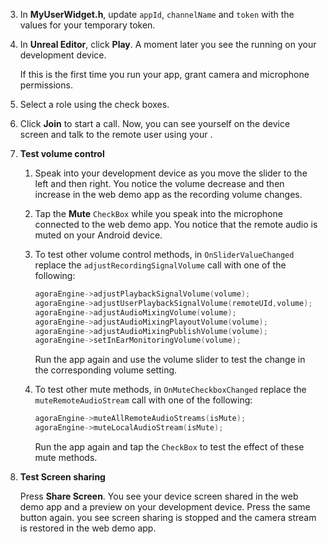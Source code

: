 <PlatformWrapper platform="unreal">

3. In **MyUserWidget.h**, update `appId`, `channelName` and `token` with the values for your temporary token.

4. In **Unreal Editor**, click **Play**. A moment later you see the <Vpl k="CLIENT" /> running on your development device.

    If this is the first time you run your app, grant camera and microphone permissions.

5. Select a role using the check boxes.

6. Click **Join** to start a call. Now, you can see yourself on the device screen and talk to the remote user using your <Vpl k="CLIENT" />.

7. **Test volume control**

    1. Speak into your development device as you move the slider to the left and then right. You notice the volume decrease and then increase in the web demo app as the recording volume changes.

    1. Tap the **Mute** `CheckBox` while you speak into the microphone connected to the web demo app.
        You notice that the remote audio is muted on your Android device.

    1. To test other volume control methods, in `OnSliderValueChanged` replace the `adjustRecordingSignalVolume` call with one of the following:

        ```cpp
        agoraEngine->adjustPlaybackSignalVolume(volume);
        agoraEngine->adjustUserPlaybackSignalVolume(remoteUId,volume);
        agoraEngine->adjustAudioMixingVolume(volume);
        agoraEngine->adjustAudioMixingPlayoutVolume(volume);
        agoraEngine->adjustAudioMixingPublishVolume(volume);
        agoraEngine->setInEarMonitoringVolume(volume);
        ```
        Run the app again and use the volume slider to test the change in the corresponding volume setting.

    1. To test other mute methods, in `OnMuteCheckboxChanged` replace the `muteRemoteAudioStream` call with one of the following:

        ```cpp
        agoraEngine->muteAllRemoteAudioStreams(isMute);
        agoraEngine->muteLocalAudioStream(isMute);
        ```
        Run the app again and tap the `CheckBox` to test the effect of these mute methods.

1. **Test Screen sharing**

    Press **Share Screen**. You see your device screen shared in the web demo app and a preview on your development device. Press the same button again. you see screen sharing is stopped and the camera stream is restored in the web demo app.

</PlatformWrapper>